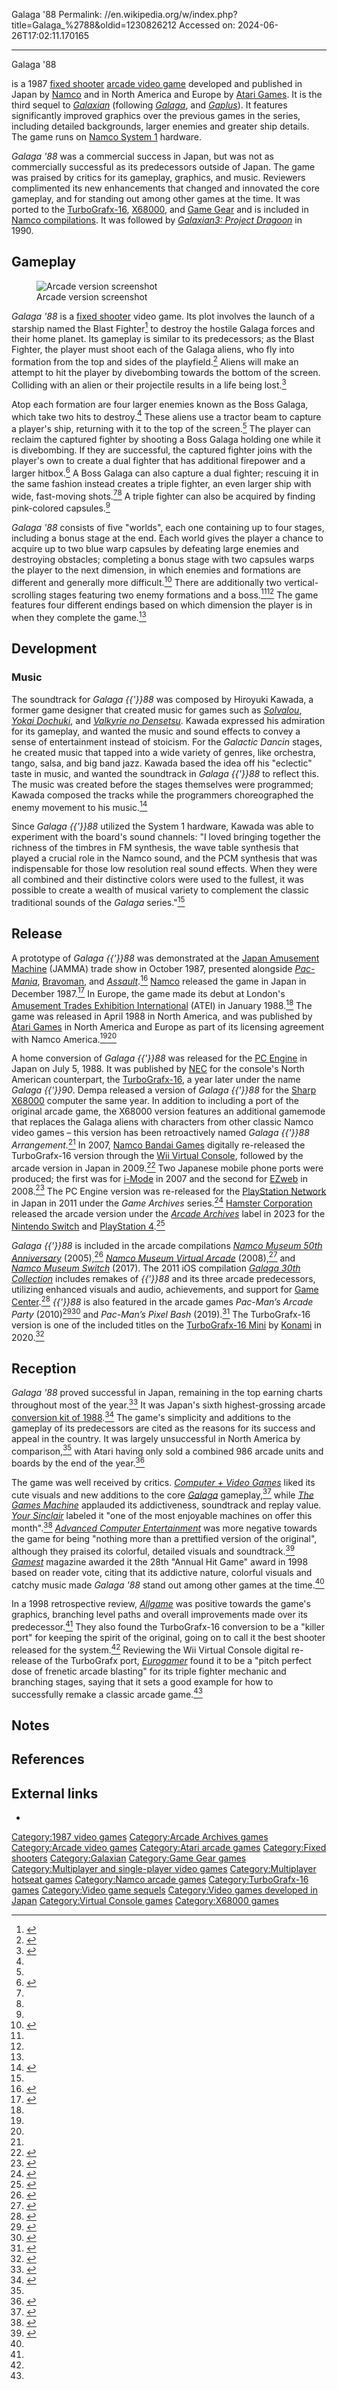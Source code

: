 Galaga '88
Permalink: //en.wikipedia.org/w/index.php?title=Galaga_%2788&oldid=1230826212
Accessed on: 2024-06-26T17:02:11.170165



------
Galaga '88
{{Infobox video game
| title         = Galaga '88
| image         = Galaga 88 flyer.jpg
| caption       = Sales flyer
| developer     = [[Namco]]
| publisher     = {{vgrelease|JP|Namco|NA/EU|[[Atari Games]]}}
| released      = {{vgrelease|JP|December 1987|EU|January 1988|NA|April 1988}}
| composer      = Hiroyuki Kawada
| genre         = [[Fixed shooter]]
| series        = ''[[List of Galaxian video games|Galaxian]]''
| modes         = [[Single-player]], [[multiplayer]] (alternating turns)
| arcade system = [[Namco System 1]]
| platforms     = [[Arcade video game|Arcade]], [[Game Gear]], [[TurboGrafx-16]], [[X68000]], [[Mobile phone]]
}}

{{nihongo foot|'''''Galaga '88'''''|ギャラガ'88|Gyaraga Eiti Eito|lead=yes|group=lower-alpha}} is a 1987 [[fixed shooter]] [[arcade video game]] developed and published in Japan by [[Namco]] and in North America and Europe by [[Atari Games]]. It is the third sequel to ''[[Galaxian]]'' (following ''[[Galaga]]'', and ''[[Gaplus]]''). It features significantly improved graphics over the previous games in the series, including detailed backgrounds, larger enemies and greater ship details. The game runs on [[Namco System 1]] hardware.

''Galaga '88'' was a commercial success in Japan, but was not as commercially successful as its predecessors outside of Japan. The game was praised by critics for its gameplay, graphics, and music. Reviewers complimented its new enhancements that changed and innovated the core gameplay, and for standing out among other games at the time. It was ported to the [[TurboGrafx-16]], [[X68000]], and [[Game Gear]] and is included in [[List of Bandai Namco video game compilations|Namco compilations]]. It was followed by ''[[Galaxian3: Project Dragoon]]'' in 1990.

==Gameplay==
[[Image:Galag88j.png|thumb|left|Arcade version screenshot]]

''Galaga '88'' is a [[fixed shooter]] video game. Its plot involves the launch of a starship named the Blast Fighter<ref>{{cite web |title=UGSF Series Official Site |url=https://ugsf-series.com/#galaga88 |publisher=[[Bandai Namco Entertainment]] |access-date=April 6, 2020 |archive-url=https://web.archive.org/web/20190616203836/https://ugsf-series.com/ |archive-date=June 16, 2019 |language=ja}}</ref> to destroy the hostile Galaga forces and their home planet. Its gameplay is similar to its predecessors; as the Blast Fighter, the player must shoot each of the Galaga aliens, who fly into formation from the top and sides of the playfield.<ref name="KLOV">{{cite web |title=Galaga '88 - Videogame by Namco |url=https://www.arcade-museum.com/game_detail.php?game_id=7883 |website=[[Killer List of Videogames]] |publisher=The International Arcade Museum |access-date=August 17, 2020 |archive-url=https://web.archive.org/web/20200812053940/https://www.arcade-museum.com/game_detail.php?game_id=7883 |archive-date=August 12, 2020 |url-status=live }}</ref> Aliens will make an attempt to hit the player by divebombing towards the bottom of the screen. Colliding with an alien or their projectile results in a life being lost.<ref name="Manual">{{cite book |title=Galaga '90 instruction manual |date=1989 |publisher=[[NEC|NEC Home Electronics]] |location=USA |pages=1–8}}</ref>

Atop each formation are four larger enemies known as the Boss Galaga, which take two hits to destroy.<ref name="Manual"/> These aliens use a tractor beam to capture a player's ship, returning with it to the top of the screen.<ref name="Manual"/> The player can reclaim the captured fighter by shooting a Boss Galaga holding one while it is divebombing. If they are successful, the captured fighter joins with the player's own to create a dual fighter that has additional firepower and a larger hitbox.<ref name="Z64">{{cite news |title=Another Day At The Arcades III - Galaga '88 |url=https://archive.org/details/Zzap64_Magazine_Issue_35 |access-date=August 17, 2020 |agency=[[Zzap!64]] |issue=35 |publisher=[[Newsfield]] |date=March 1988 |page=42}}</ref> A Boss Galaga can also capture a dual fighter; rescuing it in the same fashion instead creates a triple fighter, an even larger ship with wide, fast-moving shots.<ref name="Z64"/><ref name="RGamer"/> A triple fighter can also be acquired by finding pink-colored capsules.<ref name="KLOV"/>

''Galaga '88'' consists of five "worlds", each one containing up to four stages, including a bonus stage at the end. Each world gives the player a chance to acquire up to two blue warp capsules by defeating large enemies and destroying obstacles; completing a bonus stage with two capsules warps the player to the next dimension, in which enemies and formations are different and generally more difficult.<ref name="RGamer">{{cite news |title=The Definitive Galaxian |url=https://archive.org/stream/retro_gamer/RetroGamer_032#page/n73/mode/2up |access-date=September 22, 2019 |agency=[[Retro Gamer]] |issue=32 |publisher=[[Imagine Publishing]] |date=December 2006 |pages=68–75}}</ref> There are additionally two vertical-scrolling stages featuring two enemy formations and a boss.<ref name="Manual"/><ref name="RGamer"/> The game features four different endings based on which dimension the player is in when they complete the game.<ref name="RGamer"/>

==Development==
===Music===
The soundtrack for ''Galaga {{'}}88'' was composed by Hiroyuki Kawada, a former game designer that created music for games such as ''[[Solvalou]]'', ''[[Yokai Dochuki]]'', and ''[[Valkyrie no Densetsu]]''. Kawada expressed his admiration for its gameplay, and wanted the music and sound effects to convey a sense of entertainment instead of stoicism. For the ''Galactic Dancin'' stages, he created music that tapped into a wide variety of genres, like orchestra, tango, salsa, and big band jazz. Kawada based the idea off his "eclectic" taste in music, and wanted the soundtrack in ''Galaga {{'}}88'' to reflect this. The music was created before the stages themselves were programmed; Kawada composed the tracks while the programmers choreographed the enemy movement to his music.<ref name="VGMO">{{cite web |last1=Burkett |first1=Stephen |last2=Greening |first2=Chris |title=Hiroyuki Kawada Interview: Namco Sounds in the 1980s |url=http://www.vgmonline.net/hiroyukikawadainterview/ |website=VGMOnline |date=18 September 2016 |access-date=August 17, 2020 |archive-url=https://web.archive.org/web/20191229164626/http://www.vgmonline.net/hiroyukikawadainterview/ |archive-date=December 29, 2019 |url-status=live }}</ref>

Since ''Galaga {{'}}88'' utilized the System 1 hardware, Kawada was able to experiment with the board's sound channels: "I loved bringing together the richness of the timbres in FM synthesis, the wave table synthesis that played a crucial role in the Namco sound, and the PCM synthesis that was indispensable for those low resolution real sound effects. When they were all combined and their distinctive colors were used to the fullest, it was possible to create a wealth of musical variety to complement the classic traditional sounds of the ''Galaga'' series."<ref name="VGMO"/>

==Release==
A prototype of ''Galaga {{'}}88'' was demonstrated at the [[Japan Amusement Machine]] (JAMMA) trade show in October 1987, presented alongside ''[[Pac-Mania]]'', [[Bravoman]], and ''[[Assault (1988 video game)|Assault]]''.<ref>{{cite news |title=New Videos Unveiled At JAMMA '87 |url=https://onitama.tv/gamemachine/pdf/19871101p.pdf |access-date=August 17, 2020 |agency=Game Machine |issue=319 |publisher=Amusement Press |date=November 1, 1987 |archive-url=https://web.archive.org/web/20200523100822/https://onitama.tv/gamemachine/pdf/19871101p.pdf |archive-date=May 23, 2020 |page=26 |language=ja |url-status=live }}</ref> [[Namco]] released the game in Japan in December 1987.<ref>{{cite web |title=Galaga '88 |url=https://mediaarts-db.bunka.go.jp/id/M729819 |website=Media Arts Database |publisher=[[Agency for Cultural Affairs]] |access-date=4 September 2021}}</ref> In Europe, the game made its debut at London's [[Amusement Trades Exhibition International]] (ATEI) in January 1988.<ref name="TGM3"/> The game was released in April 1988 in North America, and was published by [[Atari Games]] in North America and Europe as part of its licensing agreement with Namco America.<ref name="Atari"/><ref name="TGM3"/>

A home conversion of ''Galaga {{'}}88'' was released for the [[PC Engine]] in Japan on July 5, 1988. It was published by [[NEC]] for the console's North American counterpart, the [[TurboGrafx-16]], a year later under the name ''Galaga {{'}}90''. Dempa released a version of ''Galaga {{'}}88'' for the [[Sharp X68000]] computer the same year. In addition to including a port of the original arcade game, the X68000 version features an additional gamemode that replaces the Galaga aliens with characters from other classic Namco video games – this version has been retroactively named ''Galaga {{'}}88 Arrangement.''<ref name="RGamer"/> In 2007, [[Namco Bandai Games]] digitally re-released the TurboGrafx-16 version through the [[Wii Virtual Console]], followed by the arcade version in Japan in 2009.<ref>{{cite web |author1=Spencer |title=Namco Bandai Backs Virtual Console Arcade In A Big Way |url=https://www.siliconera.com/2009/03/26/namco-bandai-backs-virtual-console-arcade-in-a-big-way/ |website=[[Siliconera]] |access-date=September 22, 2019 |archive-url=https://web.archive.org/web/20190226171054/https://www.siliconera.com/2009/03/26/namco-bandai-backs-virtual-console-arcade-in-a-big-way/ |archive-date=February 26, 2019 |date=March 26, 2009}}</ref> Two Japanese mobile phone ports were produced; the first was for [[i-Mode]] in 2007 and the second for [[EZweb]] in 2008.<ref>{{cite web |title=「ギャラガ'88」、携帯アプリで復活──ナムコEZ ゲームス |url=https://www.itmedia.co.jp/mobile/articles/0802/26/news121.html |website=ITMedia |access-date=September 26, 2019 |archive-url=https://web.archive.org/web/20190926013108/https://www.itmedia.co.jp/mobile/articles/0802/26/news121.html |archive-date=September 26, 2019 |date=February 26, 2008}}</ref> The PC Engine version was re-released for the [[PlayStation Network]] in Japan in 2011 under the ''Game Archives'' series.<ref>{{cite web |title=アーカイブスに『天外魔境II』『ヴァリスII』『ギャラガ '88』な |url=https://dengekionline.com/elem/000/000/353/353443/ |website=Dengeki Online |publisher=[[Dengeki]] |access-date=August 18, 2020 |archive-url=https://web.archive.org/web/20190503171157/https://dengekionline.com/elem/000/000/353/353443/ |archive-date=May 3, 2019 |language=ja |date=March 9, 2011 |url-status=live }}</ref> [[Hamster Corporation]] released the arcade version under the ''[[Arcade Archives]]'' label in 2023 for the [[Nintendo Switch]] and [[PlayStation 4]].<ref>{{cite web |last=Moyse |first=Chris |date=April 29, 2023 | title=Galaga '88 brings a r-r-remix to the Arcade Archives | url=https://www.destructoid.com/galaga-88-brings-a-r-r-r-remix-to-the-arcade-archives/ |publisher=Destructoid |access-date=April 27, 2023}}</ref>

''Galaga {{'}}88'' is included in the arcade compilations ''[[Namco Museum 50th Anniversary]]'' (2005),<ref>{{cite web |last1=Aaron |first1=Sean |title=Namco Museum: 50th Anniversary Review (GCN) |url=http://www.nintendolife.com/reviews/2009/09/namco_museum_50th_anniversary_retro |website=[[Nintendo Life]] |access-date=July 13, 2019 |archive-url=https://web.archive.org/web/20170926100735/http://www.nintendolife.com/reviews/2009/09/namco_museum_50th_anniversary_retro |archive-date=September 26, 2017 |date=September 3, 2009}}</ref> ''[[Namco Museum Virtual Arcade]]'' (2008),<ref>{{cite web |last1=Geddes |first1=Ryan |title=Namco Museum: Virtual Arcade Review |url=https://www.ign.com/articles/2008/11/06/namco-museum-virtual-arcade-review |website=[[IGN]] |access-date=July 13, 2019 |archive-url=https://web.archive.org/web/20190616231512/https://www.ign.com/articles/2008/11/06/namco-museum-virtual-arcade-review |archive-date=June 16, 2019 |date=November 6, 2008}}</ref> and ''[[Namco Museum|Namco Museum Switch]]'' (2017). The 2011 iOS compilation ''[[Galaga 30th Collection]]'' includes remakes of ''{{'}}88'' and its three arcade predecessors, utilizing enhanced visuals and audio, achievements, and support for [[Game Center]].<ref>{{cite web |last1=Tan |first1=Maurice |title=E3: Galaga 30th Anniversary hits iOS with free Galaxian |url=https://www.destructoid.com/stories/e3-galaga-30th-anniversary-hits-ios-with-free-galaxian-203392.phtml |website=[[Destructoid]] |publisher=[[Enthusiast Gaming]] |access-date=August 17, 2020 |archive-url=https://web.archive.org/web/20200817060539/https://www.destructoid.com/stories/e3-galaga-30th-anniversary-hits-ios-with-free-galaxian-203392.phtml |archive-date=August 17, 2020 |date=June 9, 2011 |url-status=live }}</ref> ''{{'}}88'' is also featured in the arcade games ''Pac-Man’s Arcade Party'' (2010)<ref>{{cite web |last1=Clark |first1=Matt |title=The Best All-in-One Arcade Game Cabinets 2019 |url=https://www.ign.com/articles/the-best-all-in-one-arcade-game-cabinets |website=[[IGN]] |access-date=July 13, 2019 |archive-url=https://web.archive.org/web/20190218134907/https://www.ign.com/articles/the-best-all-in-one-arcade-game-cabinets |archive-date=February 18, 2019 |date=February 6, 2019}}</ref><ref>{{cite web |title=Pac-Man Arcade Party |url=https://www.arcade-museum.com/game_detail.php?game_id=18630 |website=[[Killer List of Videogames]] |access-date=July 14, 2019 |archive-url=https://web.archive.org/web/20190325040100/https://www.arcade-museum.com/game_detail.php?game_id=18630 |archive-date=March 25, 2019}}</ref> and ''Pac-Man’s Pixel Bash'' (2019).<ref>{{cite web |last1=Sanford |first1=Time |title=Pac-Man's Pixel Bash Chill Cabinet Targets 8-Bit Classics Enthusiasts |url=https://www.vendingtimes.com/articles/pacmans-pixel-bash-chill-cabinet-targets-8bit-clas-11829 |website=Vending Times |access-date=July 13, 2019 |archive-url=https://web.archive.org/web/20190713230806/https://www.vendingtimes.com/articles/pacmans-pixel-bash-chill-cabinet-targets-8bit-clas-11829 |archive-date=July 13, 2019 |date=August 2, 2018}}</ref> The TurboGrafx-16 version is one of the included titles on the [[TurboGrafx-16 Mini]] by [[Konami]] in 2020.<ref>{{cite web |last1=McWhertor |first1=Michael |title=Konami confirms seven more games for TurboGrafx-16 mini |url=https://www.polygon.com/2019/8/8/20791763/turbografx-16-mini-games-list-pc-engine-konami |website=[[Polygon (website)|Polygon]] |access-date=December 15, 2019 |archive-url=https://web.archive.org/web/20190815233406/https://www.polygon.com/2019/8/8/20791763/turbografx-16-mini-games-list-pc-engine-konami |archive-date=August 15, 2019 |date=August 8, 2019}}</ref>

==Reception==
{{Video game reviews
| ARC = true
| TG16 = true
| Allgame_ARC = {{rating|4|5}}<ref name="Allgame AC">{{cite web |last1=Alan Weiss |first1=Brett |title=Galaga '88 - Review |url=http://www.allgame.com/game.php?id=10114&tab=review |website=[[Allgame]] |access-date=October 20, 2019 |archive-url=https://web.archive.org/web/20141115020317/http://www.allgame.com/game.php?id=10114&tab=review |archive-date=November 15, 2014 |date=1998}}</ref>
| Allgame_TG16 = {{rating|4.5|5}}<ref name="Allgame">{{cite web |last1=Alan Weiss |first1=Brett |title=Galaga '90 - Review |url=http://www.allgame.com/game.php?id=15353&tab=review |website=[[Allgame]] |access-date=October 20, 2019 |archive-url=https://web.archive.org/web/20141115020301/http://www.allgame.com/game.php?id=15353&tab=review |archive-date=November 15, 2014 |date=1998}}</ref>
| CVG_TG16 = 88%<ref>{{cite journal |title=Complete Games Guide |journal=[[Computer and Video Games]] |date=16 October 1989 |issue=Complete Guide to Consoles |pages=46–77 |url=https://retrocdn.net/images/9/98/CompleteGuideToConsoles_UK_01.pdf#page=46}}</ref>
| EuroG_TG16 = 8/10<ref name="Eurogamer">{{cite web |last1=Whitehead |first1=Dan |title=Virtual Console Roundup - Galaga 90 |url=https://www.eurogamer.net/articles/R_vcroundup100807_wii?page=2 |website=[[Eurogamer]] |access-date=October 20, 2019 |archive-url=https://web.archive.org/web/20160305081615/http://www.eurogamer.net/articles/R_vcroundup100807_wii?page=2 |archive-date=March 5, 2016 |page=2 |date=August 13, 2007}}</ref>
| Fam_TG16 = 33/40
| TGM_ARC = Positive<ref name="TGM3">{{cite magazine |title=Coin-Op Confrontation |magazine=[[The Games Machine]] |date=18 February 1988 |issue=3 (March 1988) |url=https://www.solvalou.com/arcade/reviews/48/144}}</ref>
| award1Pub = ''[[Famitsu]]''
| award1 = Gold Hall of Fame
| award2Pub = ''[[Gamest]]''
| award2 = 28th Annual Hit Game<ref name="Gamest">{{cite book |url=https://archive.org/stream/vol.-112-2#page/n23/mode/2up |title=GAMEST MOOK Vol.112 - The Best Game 2 Arcade Video Game History of 26 Years |date=January 17, 1998 |publisher=[[Gamest]] |isbn=9784881994290 |pages=22–23 |edition=Volume 5, Issue 4}}</ref>
}}

''Galaga '88'' proved successful in Japan, remaining in the top earning charts throughout most of the year.<ref>{{cite magazine|title=Game Machine's Best Hit Games 25 - テーブル型TVゲーム機 (Table Videos)|magazine=Game Machine|issue=325|publisher=Amusement Press, Inc.|date=1 February 1988|page=23|lang=ja}}</ref> It was Japan's sixth highest-grossing arcade [[1988 in video games|conversion kit of 1988]].<ref>{{cite magazine |title=Game Machine's Best Hit Games 25: '88 ''/ "Game of the Year '88" By Game Machine'' |magazine=[[:ja:ゲームマシン|Game Machine]] |issue=348 |publisher=[[:ja:アミューズメント通信社|Amusement Press, Inc.]] |date=15 January 1989 |pages=10–1, 26 |lang=ja |url=https://onitama.tv/gamemachine/pdf/19890115p.pdf#page=6}}</ref> The game's simplicity and additions to the gameplay of its predecessors are cited as the reasons for its success and appeal in the country. It was largely unsuccessful in North America by comparison,<ref name="Allgame AC"/> with Atari having only sold a combined 986 arcade units and boards by the end of the year.<ref name="Atari">{{cite web |title=Atari Production Numbers Memo |url=http://www.atarigames.com/index.php?option=com_content&view=article&id=47%3Aatari-production-numbers-memo&catid=5%3Aatari-inter-office-memos&Itemid=5 |publisher=[[Atari Games]] |access-date=18 August 2020 |archive-url=https://web.archive.org/web/20130120084806/http://www.atarigames.com/index.php?option=com_content&view=article&id=47%3Aatari-production-numbers-memo&catid=5%3Aatari-inter-office-memos&Itemid=5 |archive-date=January 20, 2013 |date=January 4, 2010}}</ref>

The game was well received by critics. ''[[Computer + Video Games]]'' liked its cute visuals and new additions to the core ''[[Galaga]]'' gameplay,<ref>{{cite news |title=Galaga '88 |url=https://www.solvalou.com/arcade/reviews/236/144 |access-date=22 October 2019 |agency=[[Computer + Video Games]] |date=May 1988 |archive-url=https://web.archive.org/web/20190916021859/https://www.solvalou.com/arcade/reviews/236/144 |archive-date=16 September 2019 |page=118}}</ref> while ''[[The Games Machine]]'' applauded its addictiveness, soundtrack and replay value. ''[[Your Sinclair]]'' labeled it "one of the most enjoyable machines on offer this month".<ref>{{cite news |last1=Brennan |first1=Ciaran |title=Slots of Fun - Galaga 88 |url=https://www.solvalou.com/arcade/reviews/57/144 |access-date=22 October 2019 |agency=[[Your Sinclair]] |date=June 1988 |archive-url=https://web.archive.org/web/20190916021806/https://www.solvalou.com/arcade/reviews/57/144 |archive-date=16 September 2019 |page=75}}</ref> ''[[Advanced Computer Entertainment]]'' was more negative towards the game for being "nothing more than a prettified version of the original", although they praised its colorful, detailed visuals and soundtrack.<ref>{{cite news |last1=Jenkins |first1=Chris |title=Back To The Future - Sequels |url=https://www.solvalou.com/arcade/reviews/10/144 |access-date=22 October 2019 |agency=[[Advanced Computer Entertainment]] |date=March 1988 |archive-url=https://web.archive.org/web/20190916021911/https://www.solvalou.com/arcade/reviews/10/144 |archive-date=16 September 2019 |page=26}}</ref> ''[[Gamest]]'' magazine awarded it the 28th "Annual Hit Game" award in 1998 based on reader vote, citing that its addictive nature, colorful visuals and catchy music made ''Galaga '88'' stand out among other games at the time.<ref name="Gamest"/>

In a 1998 retrospective review, ''[[Allgame]]'' was positive towards the game's graphics, branching level paths and overall improvements made over its predecessor.<ref name="Allgame AC"/> They also found the TurboGrafx-16 conversion to be a "killer port" for keeping the spirit of the original, going on to call it the best shooter released for the system.<ref name="Allgame"/> Reviewing the Wii Virtual Console digital re-release of the TurboGrafx port, ''[[Eurogamer]]'' found it to be a "pitch perfect dose of frenetic arcade blasting" for its triple fighter mechanic and branching stages, saying that it sets a good example for how to successfully remake a classic arcade game.<ref name="Eurogamer"/>

==Notes==
{{notelist}}

==References==
{{reflist}}

==External links==
*{{KLOV game|id=7883}}

{{Atari Games}}
{{Galaxian}}

[[Category:1987 video games]]
[[Category:Arcade Archives games]]
[[Category:Arcade video games]]
[[Category:Atari arcade games]]
[[Category:Fixed shooters]]
[[Category:Galaxian]]
[[Category:Game Gear games]]
[[Category:Multiplayer and single-player video games]]
[[Category:Multiplayer hotseat games]]
[[Category:Namco arcade games]]
[[Category:TurboGrafx-16 games]]
[[Category:Video game sequels]]
[[Category:Video games developed in Japan]]
[[Category:Virtual Console games]]
[[Category:X68000 games]]